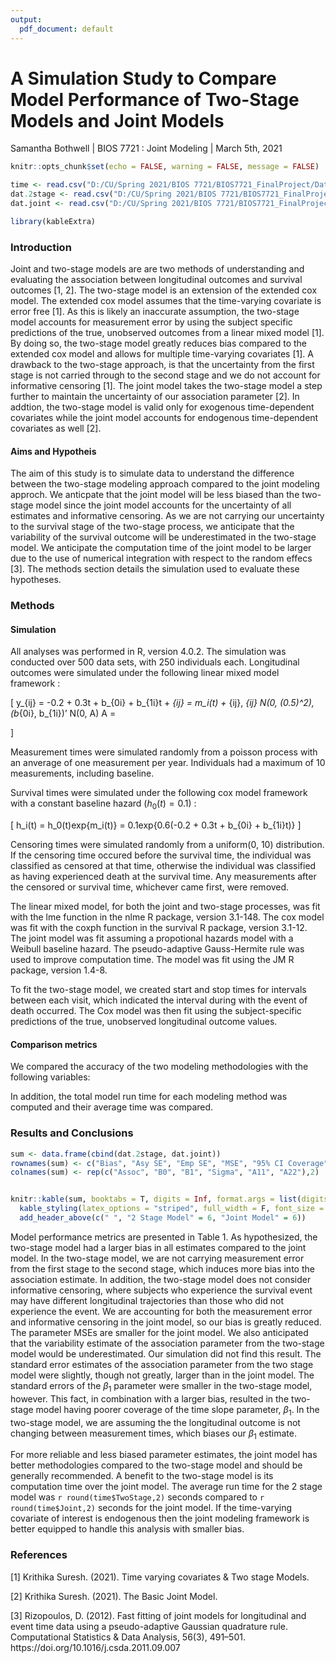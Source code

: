 ```yaml
---
output: 
  pdf_document: default
---
```




A Simulation Study to Compare Model Performance of Two-Stage Models and Joint Models  
========================================================
Samantha Bothwell    |    BIOS 7721 : Joint Modeling    |    March 5th, 2021

```r
knitr::opts_chunk$set(echo = FALSE, warning = FALSE, message = FALSE)

time <- read.csv("D:/CU/Spring 2021/BIOS 7721/BIOS7721_FinalProject/Data/Time Summary.csv")[,-1]
dat.2stage <- read.csv("D:/CU/Spring 2021/BIOS 7721/BIOS7721_FinalProject/Data/2stage Summary.csv")[,-1]
dat.joint <- read.csv("D:/CU/Spring 2021/BIOS 7721/BIOS7721_FinalProject/Data/Joint Summary.csv")[,-1]

library(kableExtra)
```

### Introduction 

\vspace{-3mm}

Joint and two-stage models are are two methods of understanding and evaluating the association between longitudinal outcomes and survival outcomes [1, 2]. The two-stage model is an extension of the extended cox model. The extended cox model assumes that the time-varying covariate is error free [1]. As this is likely an inaccurate assumption, the two-stage model accounts for measurement error by using the subject specific predictions of the true, unobserved outcomes from a linear mixed model [1]. By doing so, the two-stage model greatly reduces bias compared to the extended cox model and allows for multiple time-varying covariates [1]. A drawback to the two-stage approach, is that the uncertainty from the first stage is not carried through to the second stage and we do not account for informative censoring [1]. The joint model takes the two-stage model a step further to maintain the uncertainty of our association parameter [2]. In addtion, the two-stage model is valid only for exogenous time-dependent covariates while the joint model accounts for endogenous time-dependent covariates as well [2]. 

\vspace{-5mm}

#### Aims and Hypotheis
The aim of this study is to simulate data to understand the difference between the two-stage modeling approach compared to the joint modeling approch. We anticpate that the joint model will be less biased than the two-stage model since the joint model accounts for the uncertainty of all estimates and informative censoring. As we are not carrying our uncertainty to the survival stage of the two-stage process, we anticipate that the variability of the survival outcome will be underestimated in the two-stage model. We anticipate the computation time of the joint model to be larger due to the use of numerical integration with respect to the random effecs [3]. The methods section details the simulation used to evaluate these hypotheses. 

\vspace{-3mm}

### Methods 
\vspace{-3mm}

#### Simulation 

All analyses was performed in R, version 4.0.2. The simulation was conducted over 500 data sets, with 250 individuals each. Longitudinal outcomes were simulated under the following linear mixed model framework : 

\vspace{-7mm}
\[
y_{ij} = -0.2 + 0.3t + b_{0i} + b_{1i}t + \epsilon_{ij} = m_i(t) + \epsilon_{ij}, \epsilon_{ij} \sim N(0, (0.5)^2), \hspace{2mm} (b_{0i}, b_{1i})' \sim N(0, A) \hspace{2mm} \textrm{with} \hspace{2mm} A = \begin{bmatrix}
0.5 & 0\\
0 & 0.3
\end{bmatrix}
\]

\vspace{-1mm}

Measurement times were simulated randomly from a poisson process with an anverage of one measurement per year. Individuals had a maximum of 10 measurements, including baseline. 

Survival times were simulated under the following cox model framework with a constant baseline hazard ($h_0(t) = 0.1$) : 
\vspace{-6mm}

\[
h_i(t) = h_0(t)exp\{\alpha m_i(t)\} = 0.1exp\{0.6\cdot(-0.2 + 0.3t + b_{0i} + b_{1i}t)\}
\]

\vspace{-1mm}

Censoring times were simulated randomly from a uniform(0, 10) distribution. If the censoring time occured before the survival time, the individual was classified as censored at that time, otherwise the individual was classified as having experienced death at the survival time. Any measurements after the censored or survival time, whichever came first, were removed. 

The linear mixed model, for both the joint and two-stage processes, was fit with the lme function in the nlme R package, version 3.1-148. The cox model was fit with the coxph function in the survival R package, version 3.1-12. The joint model was fit assuming a propotional hazards model with a Weibull baseline hazard. The pseudo-adaptive Gauss-Hermite rule was used to improve computation time. The model was fit using the JM R package, version 1.4-8.

To fit the two-stage model, we created start and stop times for intervals between each visit, which indicated the interval during with the event of death occurred. The Cox model was then fit using the subject-specific predictions of the true, unobserved longitudinal outcome values. 

\vspace{-4mm}

#### Comparison metrics 

We compared the accuracy of the two modeling methodologies with the following variables: 

\vspace{-4mm}

\begin{itemize}
  \item \textit{Empirical Bias:} The estimated difference between the average parameter value across all 500 simulations and the true parameter value.
  \vspace{-1mm}
  \item \textit{Asymptotic Standard Error:} The average model standard errors for the association, $\alpha$, and $\beta$ parameters.
  \vspace{-1mm}
  \item \textit{Empirical Standard Error:} The esimated standard deviation of each of the parameter value across all 500 simulations.
  \vspace{-1mm}
  \item \textit{Mean Square Error:} The average sum of squared differences between each estimated parameter and the true parameter value across all 500 simulations.
  \vspace{-1mm}
  \item \textit{95\% CI Coverage Rates:} The proportion of 95\% confidence intervals, for the association, $\alpha$, and $\beta$ parameters, that contain the true parameter value. 
\end{itemize}

\vspace{-2mm}

In addition, the total model run time for each modeling method was computed and their average time was compared. 

\vspace{-3mm}

### Results and Conclusions
\vspace{-2mm}

\scriptsize
\textbf{Table 1. Model Accuracy Metrics}
\normalsize

\vspace{-2mm}
```r
sum <- data.frame(cbind(dat.2stage, dat.joint))
rownames(sum) <- c("Bias", "Asy SE", "Emp SE", "MSE", "95% CI Coverage")
colnames(sum) <- rep(c("Assoc", "B0", "B1", "Sigma", "A11", "A22"),2)


knitr::kable(sum, booktabs = T, digits = Inf, format.args = list(digits = 2)) %>% 
  kable_styling(latex_options = "striped", full_width = F, font_size = 6) %>% 
  add_header_above(c(" ", "2 Stage Model" = 6, "Joint Model" = 6))
```

\vspace{-2mm}

Model performance metrics are presented in Table 1. As hypothesized, the two-stage model had a larger bias in all estimates compared to the joint model. In the two-stage model, we are not carrying measurement error from the first stage to the second stage, which induces more bias into the association estimate. In addition, the two-stage model does not consider informative censoring, where subjects who experience the survival event may have different longitudinal trajectories than those who did not experience the event. We are accounting for both the measurement error and informative censoring in the joint model, so our bias is greatly reduced. The parameter MSEs are smaller for the joint model.  We also anticipated that the variability estimate of the association parameter from the two-stage model would be underestimated. Our simulation did not find this result. The standard error estimates of the association parameter from the two stage model were slightly, though not greatly, larger than in the joint model. The standard errors of the $\beta_1$ parameter were smaller in the two-stage model, however. This fact, in combination with a larger bias, resulted in the two-stage model having poorer coverage of the time slope parameter, $\beta_1$. In the two-stage model, we are assuming the the longitudinal outcome is not changing between measurement times, which biases our $\beta_1$ estimate. 

For more reliable and less biased parameter estimates, the joint model has better methodologies compared to the two-stage model and should be generally recommended. A benefit to the two-stage model is its computation time over the joint model. The average run time for the 2 stage model was `r round(time$TwoStage,2)` seconds compared to `r round(time$Joint,2)` seconds for the joint model. If the time-varying covariate of interest is endogenous then the joint modeling framework is better equipped to handle this analysis with smaller bias.  

\vspace{-3mm}

### References 

\vspace{-2mm}

[1] Krithika Suresh. (2021). Time varying covariates & Two stage Models.

[2] Krithika Suresh. (2021). The Basic Joint Model.

[3] Rizopoulos, D. (2012). Fast fitting of joint models for longitudinal and event time data using a pseudo-adaptive Gaussian quadrature rule. Computational Statistics & Data Analysis, 56(3), 491–501. https://doi.org/10.1016/j.csda.2011.09.007





